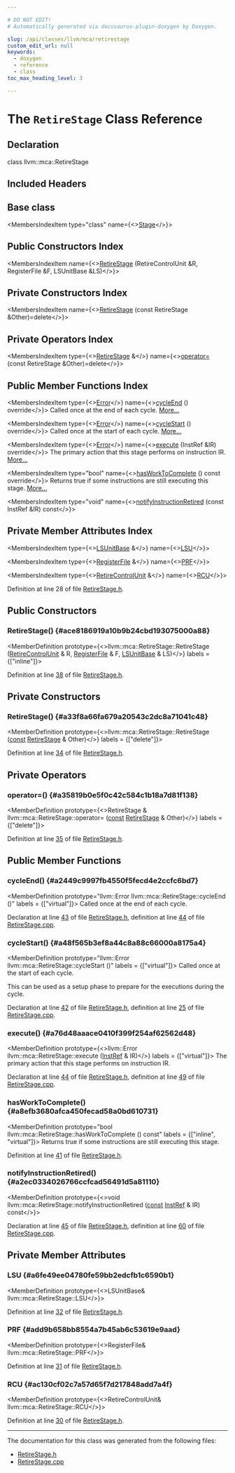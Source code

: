 ```yaml
---

# DO NOT EDIT!
# Automatically generated via docusaurus-plugin-doxygen by Doxygen.

slug: /api/classes/llvm/mca/retirestage
custom_edit_url: null
keywords:
  - doxygen
  - reference
  - class
toc_max_heading_level: 3

---
```





# The `RetireStage` Class Reference

<DoxygenPage pluginConfig={pluginConfig}>



## Declaration

<CodeBlock>class llvm::mca::RetireStage</CodeBlock>

## Included Headers

<IncludesList>
<IncludesListItem
  filePath="llvm/MCA/Stages/RetireStage.h"
  permalink="/docs/api/files/include/include/llvm/include/llvm/mca/include/llvm/mca/stages/retirestage-h"
  isLocal="true" />
</IncludesList>

## Base class

<MembersIndex>

<MembersIndexItem
  type="class"
  name={<><a href="/docs/api/classes/llvm/mca/stage">Stage</a></>}>
</MembersIndexItem>

</MembersIndex>

## Public Constructors Index

<MembersIndex>

<MembersIndexItem
  name={<><a href="#ace8186919a10b9b24cbd193075000a88">RetireStage</a> (RetireControlUnit &amp;R, RegisterFile &amp;F, LSUnitBase &amp;LS)</>}>
</MembersIndexItem>

</MembersIndex>

## Private Constructors Index

<MembersIndex>

<MembersIndexItem
  name={<><a href="#a33f8a66fa679a20543c2dc8a71041c48">RetireStage</a> (const RetireStage &amp;Other)=delete</>}>
</MembersIndexItem>

</MembersIndex>

## Private Operators Index

<MembersIndex>

<MembersIndexItem
  type={<><a href="/docs/api/classes/llvm/mca/retirestage">RetireStage</a> &amp;</>}
  name={<><a href="#a35819b0e5f0c42c584c1b18a7d81f138">operator=</a> (const RetireStage &amp;Other)=delete</>}>
</MembersIndexItem>

</MembersIndex>

## Public Member Functions Index

<MembersIndex>

<MembersIndexItem
  type={<><a href="/docs/api/classes/llvm/error">Error</a></>}
  name={<><a href="#a2449c9997fb4550f5fecd4e2ccfc6bd7">cycleEnd</a> () override</>}>
Called once at the end of each cycle. <a href="#a2449c9997fb4550f5fecd4e2ccfc6bd7">More...</a>
</MembersIndexItem>

<MembersIndexItem
  type={<><a href="/docs/api/classes/llvm/error">Error</a></>}
  name={<><a href="#a48f565b3ef8a44c8a88c66000a8175a4">cycleStart</a> () override</>}>
Called once at the start of each cycle. <a href="#a48f565b3ef8a44c8a88c66000a8175a4">More...</a>
</MembersIndexItem>

<MembersIndexItem
  type={<><a href="/docs/api/classes/llvm/error">Error</a></>}
  name={<><a href="#a76d48aaace0410f399f254af62562d48">execute</a> (InstRef &amp;IR) override</>}>
The primary action that this stage performs on instruction IR. <a href="#a76d48aaace0410f399f254af62562d48">More...</a>
</MembersIndexItem>

<MembersIndexItem
  type="bool"
  name={<><a href="#a8efb3680afca450fecad58a0bd610731">hasWorkToComplete</a> () const override</>}>
Returns true if some instructions are still executing this stage. <a href="#a8efb3680afca450fecad58a0bd610731">More...</a>
</MembersIndexItem>

<MembersIndexItem
  type="void"
  name={<><a href="#a2ec0334026766ccfcad56491d5a81110">notifyInstructionRetired</a> (const InstRef &amp;IR) const</>}>
</MembersIndexItem>

</MembersIndex>

## Private Member Attributes Index

<MembersIndex>

<MembersIndexItem
  type={<><a href="/docs/api/classes/llvm/mca/lsunitbase">LSUnitBase</a> &amp;</>}
  name={<><a href="#a6fe49ee04780fe59bb2edcfb1c6590b1">LSU</a></>}>
</MembersIndexItem>

<MembersIndexItem
  type={<><a href="/docs/api/classes/llvm/mca/registerfile">RegisterFile</a> &amp;</>}
  name={<><a href="#add9b658bb8554a7b45ab6c53619e9aad">PRF</a></>}>
</MembersIndexItem>

<MembersIndexItem
  type={<><a href="/docs/api/structs/llvm/mca/retirecontrolunit">RetireControlUnit</a> &amp;</>}
  name={<><a href="#ac130cf02c7a57d65f7d217848add7a4f">RCU</a></>}>
</MembersIndexItem>

</MembersIndex>


Definition at line 28 of file <a href="/docs/api/files/include/include/llvm/include/llvm/mca/include/llvm/mca/stages/retirestage-h">RetireStage.h</a>.

<SectionDefinition>

## Public Constructors

### RetireStage() {#ace8186919a10b9b24cbd193075000a88}

<MemberDefinition
  prototype={<>llvm::mca::RetireStage::RetireStage (<a href="/docs/api/structs/llvm/mca/retirecontrolunit">RetireControlUnit</a> &amp; R, <a href="/docs/api/classes/llvm/mca/registerfile">RegisterFile</a> &amp; F, <a href="/docs/api/classes/llvm/mca/lsunitbase">LSUnitBase</a> &amp; LS)</>}
  labels = {["inline"]}>

Definition at line <a href="/docs/api/files/include/include/llvm/include/llvm/mca/include/llvm/mca/stages/retirestage-h/#l00038">38</a> of file <a href="/docs/api/files/include/include/llvm/include/llvm/mca/include/llvm/mca/stages/retirestage-h">RetireStage.h</a>.
</MemberDefinition>

</SectionDefinition>

<SectionDefinition>

## Private Constructors

### RetireStage() {#a33f8a66fa679a20543c2dc8a71041c48}

<MemberDefinition
  prototype={<>llvm::mca::RetireStage::RetireStage (<a href="/docs/api/files/lib/lib/target/lib/target/aarch64/aarch64promoteconstant-cpp/#a90f8350fecae261c25be85d38b451bff">const</a> <a href="/docs/api/classes/llvm/mca/retirestage">RetireStage</a> &amp; Other)</>}
  labels = {["delete"]}>

Definition at line <a href="/docs/api/files/include/include/llvm/include/llvm/mca/include/llvm/mca/stages/retirestage-h/#l00034">34</a> of file <a href="/docs/api/files/include/include/llvm/include/llvm/mca/include/llvm/mca/stages/retirestage-h">RetireStage.h</a>.
</MemberDefinition>

</SectionDefinition>

<SectionDefinition>

## Private Operators

### operator=() {#a35819b0e5f0c42c584c1b18a7d81f138}

<MemberDefinition
  prototype={<>RetireStage &amp; llvm::mca::RetireStage::operator= (<a href="/docs/api/files/lib/lib/target/lib/target/aarch64/aarch64promoteconstant-cpp/#a90f8350fecae261c25be85d38b451bff">const</a> <a href="/docs/api/classes/llvm/mca/retirestage">RetireStage</a> &amp; Other)</>}
  labels = {["delete"]}>

Definition at line <a href="/docs/api/files/include/include/llvm/include/llvm/mca/include/llvm/mca/stages/retirestage-h/#l00035">35</a> of file <a href="/docs/api/files/include/include/llvm/include/llvm/mca/include/llvm/mca/stages/retirestage-h">RetireStage.h</a>.
</MemberDefinition>

</SectionDefinition>

<SectionDefinition>

## Public Member Functions

### cycleEnd() {#a2449c9997fb4550f5fecd4e2ccfc6bd7}

<MemberDefinition
  prototype="llvm::Error llvm::mca::RetireStage::cycleEnd ()"
  labels = {["virtual"]}>
Called once at the end of each cycle.

Declaration at line <a href="/docs/api/files/include/include/llvm/include/llvm/mca/include/llvm/mca/stages/retirestage-h/#l00043">43</a> of file <a href="/docs/api/files/include/include/llvm/include/llvm/mca/include/llvm/mca/stages/retirestage-h">RetireStage.h</a>, definition at line <a href="/docs/api/files/lib/lib/mca/lib/mca/stages/retirestage-cpp/#l00044">44</a> of file <a href="/docs/api/files/lib/lib/mca/lib/mca/stages/retirestage-cpp">RetireStage.cpp</a>.
</MemberDefinition>

### cycleStart() {#a48f565b3ef8a44c8a88c66000a8175a4}

<MemberDefinition
  prototype="llvm::Error llvm::mca::RetireStage::cycleStart ()"
  labels = {["virtual"]}>
Called once at the start of each cycle.

This can be used as a setup phase to prepare for the executions during the cycle.

Declaration at line <a href="/docs/api/files/include/include/llvm/include/llvm/mca/include/llvm/mca/stages/retirestage-h/#l00042">42</a> of file <a href="/docs/api/files/include/include/llvm/include/llvm/mca/include/llvm/mca/stages/retirestage-h">RetireStage.h</a>, definition at line <a href="/docs/api/files/lib/lib/mca/lib/mca/stages/retirestage-cpp/#l00025">25</a> of file <a href="/docs/api/files/lib/lib/mca/lib/mca/stages/retirestage-cpp">RetireStage.cpp</a>.
</MemberDefinition>

### execute() {#a76d48aaace0410f399f254af62562d48}

<MemberDefinition
  prototype={<>llvm::Error llvm::mca::RetireStage::execute (<a href="/docs/api/classes/llvm/mca/instref">InstRef</a> &amp; IR)</>}
  labels = {["virtual"]}>
The primary action that this stage performs on instruction IR.

Declaration at line <a href="/docs/api/files/include/include/llvm/include/llvm/mca/include/llvm/mca/stages/retirestage-h/#l00044">44</a> of file <a href="/docs/api/files/include/include/llvm/include/llvm/mca/include/llvm/mca/stages/retirestage-h">RetireStage.h</a>, definition at line <a href="/docs/api/files/lib/lib/mca/lib/mca/stages/retirestage-cpp/#l00049">49</a> of file <a href="/docs/api/files/lib/lib/mca/lib/mca/stages/retirestage-cpp">RetireStage.cpp</a>.
</MemberDefinition>

### hasWorkToComplete() {#a8efb3680afca450fecad58a0bd610731}

<MemberDefinition
  prototype="bool llvm::mca::RetireStage::hasWorkToComplete () const"
  labels = {["inline", "virtual"]}>
Returns true if some instructions are still executing this stage.

Definition at line <a href="/docs/api/files/include/include/llvm/include/llvm/mca/include/llvm/mca/stages/retirestage-h/#l00041">41</a> of file <a href="/docs/api/files/include/include/llvm/include/llvm/mca/include/llvm/mca/stages/retirestage-h">RetireStage.h</a>.
</MemberDefinition>

### notifyInstructionRetired() {#a2ec0334026766ccfcad56491d5a81110}

<MemberDefinition
  prototype={<>void llvm::mca::RetireStage::notifyInstructionRetired (<a href="/docs/api/files/lib/lib/target/lib/target/aarch64/aarch64promoteconstant-cpp/#a90f8350fecae261c25be85d38b451bff">const</a> <a href="/docs/api/classes/llvm/mca/instref">InstRef</a> &amp; IR) const</>}>

Declaration at line <a href="/docs/api/files/include/include/llvm/include/llvm/mca/include/llvm/mca/stages/retirestage-h/#l00045">45</a> of file <a href="/docs/api/files/include/include/llvm/include/llvm/mca/include/llvm/mca/stages/retirestage-h">RetireStage.h</a>, definition at line <a href="/docs/api/files/lib/lib/mca/lib/mca/stages/retirestage-cpp/#l00060">60</a> of file <a href="/docs/api/files/lib/lib/mca/lib/mca/stages/retirestage-cpp">RetireStage.cpp</a>.
</MemberDefinition>

</SectionDefinition>

<SectionDefinition>

## Private Member Attributes

### LSU {#a6fe49ee04780fe59bb2edcfb1c6590b1}

<MemberDefinition
  prototype={<>LSUnitBase&amp; llvm::mca::RetireStage::LSU</>}>

Definition at line <a href="/docs/api/files/include/include/llvm/include/llvm/mca/include/llvm/mca/stages/retirestage-h/#l00032">32</a> of file <a href="/docs/api/files/include/include/llvm/include/llvm/mca/include/llvm/mca/stages/retirestage-h">RetireStage.h</a>.
</MemberDefinition>

### PRF {#add9b658bb8554a7b45ab6c53619e9aad}

<MemberDefinition
  prototype={<>RegisterFile&amp; llvm::mca::RetireStage::PRF</>}>

Definition at line <a href="/docs/api/files/include/include/llvm/include/llvm/mca/include/llvm/mca/stages/retirestage-h/#l00031">31</a> of file <a href="/docs/api/files/include/include/llvm/include/llvm/mca/include/llvm/mca/stages/retirestage-h">RetireStage.h</a>.
</MemberDefinition>

### RCU {#ac130cf02c7a57d65f7d217848add7a4f}

<MemberDefinition
  prototype={<>RetireControlUnit&amp; llvm::mca::RetireStage::RCU</>}>

Definition at line <a href="/docs/api/files/include/include/llvm/include/llvm/mca/include/llvm/mca/stages/retirestage-h/#l00030">30</a> of file <a href="/docs/api/files/include/include/llvm/include/llvm/mca/include/llvm/mca/stages/retirestage-h">RetireStage.h</a>.
</MemberDefinition>

</SectionDefinition>

<hr/>

The documentation for this class was generated from the following files:

<ul>
<li><a href="/docs/api/files/include/include/llvm/include/llvm/mca/include/llvm/mca/stages/retirestage-h">RetireStage.h</a></li>
<li><a href="/docs/api/files/lib/lib/mca/lib/mca/stages/retirestage-cpp">RetireStage.cpp</a></li>
</ul>

</DoxygenPage>
